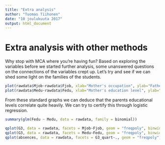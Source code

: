---
title: "Extra analysis"
author: "Tuomas Tiihonen"
date: "10 joulukuuta 2017"
output: html_document
---

# Extra analysis with other methods

Why stop with MCA where you're having fun? Based on exploring the variables before we started further analysis, some unanswered questions on the connections of the variables crept up. Let's try and see if we can shed some light on the families of the students.



```{r}
plot(rawdata$Mjob~rawdata$Fjob, xlab="Mother's occupation", ylab="Father's occupation", main="Occupational homogeneity", cex = 0.5)
plot(rawdata$Medu~rawdata$Fedu, xlab="Mother's education level", ylab="Father's education level", main="Educational homogeneity", cex = 0.5) 
```

From these standard graphs we can deduce that the parents educational levels correlate quite heavily. We can try to certify this through logistic regression.

```{r}
summary(glm(Fedu ~ Medu, data = rawdata, family = binomial))
```



```{r}
qplot(G3, data = rawdata, facets = Mjob~Fjob, geom = "freqpoly", binwidth = 1, xlab = "Final grade", ylab = "Students")
qplot(G3, data = rawdata, facets = Medu~Fedu, geom = "freqpoly", binwidth = 1, xlab = "Final grade", ylab = "Students")
qplot(absences, data = rawdata, facets = G3_quart~., geom = "freqpoly")
```